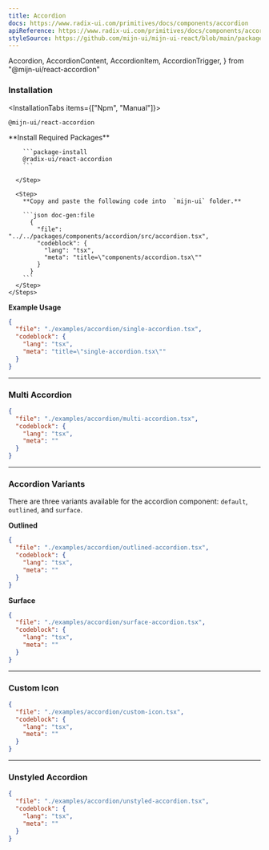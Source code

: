 ```yaml
---
title: Accordion
docs: https://www.radix-ui.com/primitives/docs/components/accordion
apiReference: https://www.radix-ui.com/primitives/docs/components/accordion#api-reference
styleSource: https://github.com/mijn-ui/mijn-ui-react/blob/main/packages/theme/src/components/accordion.ts
---
```


  Accordion,
  AccordionContent,
  AccordionItem,
  AccordionTrigger,
} from "@mijn-ui/react-accordion"

<ComponentPreview>
  <SingleAccordionExample />
</ComponentPreview>

### Installation

<InstallationTabs items={["Npm", "Manual"]}>
  <InstallationTabsContent value="Npm">
  ```package-install
  @mijn-ui/react-accordion
  ```
  </InstallationTabsContent>

  <InstallationTabsContent value="Manual">
    <Steps>
      <Step>
        **Install Required Packages**

        ```package-install
        @radix-ui/react-accordion
        ```

      </Step>

      <Step>
        **Copy and paste the following code into  `mijn-ui` folder.**

        ```json doc-gen:file
          {
            "file": "../../packages/components/accordion/src/accordion.tsx",
            "codeblock": {
              "lang": "tsx",
              "meta": "title=\"components/accordion.tsx\""
            }
          }
        ```
      </Step>
    </Steps>

  </InstallationTabsContent>
</InstallationTabs>

**Example Usage**

```json doc-gen:file
{
  "file": "./examples/accordion/single-accordion.tsx",
  "codeblock": {
    "lang": "tsx",
    "meta": "title=\"single-accordion.tsx\""
  }
}
```

---

### Multi Accordion

<ComponentPreview>
  <MultiAccordionExample />
</ComponentPreview>

```json doc-gen:file
{
  "file": "./examples/accordion/multi-accordion.tsx",
  "codeblock": {
    "lang": "tsx",
    "meta": ""
  }
}
```

---

### Accordion Variants

There are three variants available for the accordion component: `default`, `outlined`, and `surface`.

**Outlined**

<ComponentPreview>
  <OutlinedAccordionExample />
</ComponentPreview>

```json doc-gen:file
{
  "file": "./examples/accordion/outlined-accordion.tsx",
  "codeblock": {
    "lang": "tsx",
    "meta": ""
  }
}
```

**Surface**

<ComponentPreview>
  <SurfaceAccordionExample />
</ComponentPreview>

```json doc-gen:file
{
  "file": "./examples/accordion/surface-accordion.tsx",
  "codeblock": {
    "lang": "tsx",
    "meta": ""
  }
}
```

---

### Custom Icon

<ComponentPreview>
  <AccordionCustomIconExample />
</ComponentPreview>

```json doc-gen:file
{
  "file": "./examples/accordion/custom-icon.tsx",
  "codeblock": {
    "lang": "tsx",
    "meta": ""
  }
}
```

---

### Unstyled Accordion

<ComponentPreview>
  <UnstyledAccordionExample />
</ComponentPreview>

```json doc-gen:file
{
  "file": "./examples/accordion/unstyled-accordion.tsx",
  "codeblock": {
    "lang": "tsx",
    "meta": ""
  }
}
```
